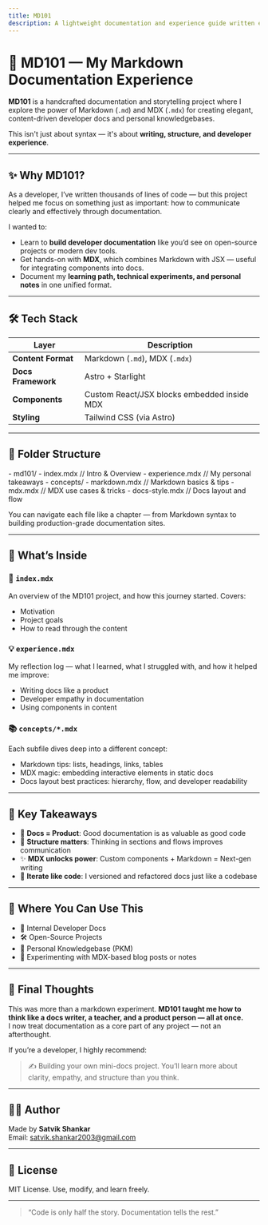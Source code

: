```yaml
---
title: MD101 
description: A lightweight documentation and experience guide written entirely in Markdown and MDX. Built for simplicity, clarity, and sharing personal learnings.
---
```


# 📘 MD101 — My Markdown Documentation Experience

**MD101** is a handcrafted documentation and storytelling project where I explore the power of Markdown (`.md`) and MDX (`.mdx`) for creating elegant, content-driven developer docs and personal knowledgebases.

This isn't just about syntax — it's about **writing, structure, and developer experience**.

---

## ✨ Why MD101?

As a developer, I’ve written thousands of lines of code — but this project helped me focus on something just as important: how to communicate clearly and effectively through documentation.

I wanted to:
- Learn to **build developer documentation** like you’d see on open-source projects or modern dev tools.
- Get hands-on with **MDX**, which combines Markdown with JSX — useful for integrating components into docs.
- Document my **learning path, technical experiments, and personal notes** in one unified format.

---

## 🛠 Tech Stack

| Layer | Description |
|-------|-------------|
| **Content Format** | Markdown (`.md`), MDX (`.mdx`) |
| **Docs Framework** | Astro + Starlight |
| **Components** | Custom React/JSX blocks embedded inside MDX |
| **Styling** | Tailwind CSS (via Astro) |

---

## 📂 Folder Structure

<FileTree>
- md101/
  - index.mdx       // Intro & Overview
  - experience.mdx  // My personal takeaways
  - concepts/
    - markdown.mdx  // Markdown basics & tips
    - mdx.mdx       // MDX use cases & tricks
    - docs-style.mdx // Docs layout and flow
</FileTree>


You can navigate each file like a chapter — from Markdown syntax to building production-grade documentation sites.

---

## 📖 What’s Inside

### 📄 `index.mdx`
An overview of the MD101 project, and how this journey started. Covers:
- Motivation
- Project goals
- How to read through the content

### 💡 `experience.mdx`
My reflection log — what I learned, what I struggled with, and how it helped me improve:
- Writing docs like a product
- Developer empathy in documentation
- Using components in content

### 📚 `concepts/*.mdx`
Each subfile dives deep into a different concept:
- Markdown tips: lists, headings, links, tables
- MDX magic: embedding interactive elements in static docs
- Docs layout best practices: hierarchy, flow, and developer readability

---

## 🚀 Key Takeaways

- 🧠 **Docs = Product**: Good documentation is as valuable as good code
- 📐 **Structure matters**: Thinking in sections and flows improves communication
- ✨ **MDX unlocks power**: Custom components + Markdown = Next-gen writing
- 🔁 **Iterate like code**: I versioned and refactored docs just like a codebase

---

## 📌 Where You Can Use This

- 📘 Internal Developer Docs
- 🛠 Open-Source Projects
- 📖 Personal Knowledgebase (PKM)
- 🧪 Experimenting with MDX-based blog posts or notes

---


## 🙌 Final Thoughts

This was more than a markdown experiment. **MD101 taught me how to think like a docs writer, a teacher, and a product person — all at once.**  
I now treat documentation as a core part of any project — not an afterthought.

If you’re a developer, I highly recommend:
> ✍️ Building your own mini-docs project. You’ll learn more about clarity, empathy, and structure than you think.

---

## 👨‍💻 Author

Made by **Satvik Shankar**  
Email: [satvik.shankar2003@gmail.com](mailto:satvik.shankar2003@gmail.com)

---

## 📜 License

MIT License. Use, modify, and learn freely.

---

> “Code is only half the story. Documentation tells the rest.”
